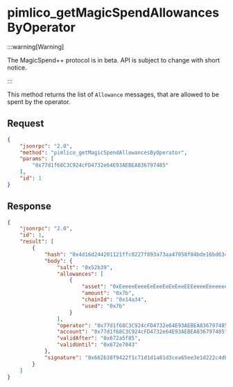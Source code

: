 # pimlico_getMagicSpendAllowancesByOperator

:::warning[Warning]

The MagicSpend++ protocol is in beta. API is subject to change with short notice.

:::

This method returns the list of `Allowance` messages, that are allowed to be spent by the operator.


## Request

```json
{
    "jsonrpc": "2.0",
    "method": "pimlico_getMagicSpendAllowancesByOperator",
    "params": [
        "0x77d1f68C3C924cFD4732e64E93AEBEA836797485"
    ],
    "id": 1
}

```

## Response

```json
{
    "jsonrpc": "2.0",
    "id": 1,
    "result": [
        {
            "hash": "0x4d16d244201121ffc0227f893a73aa47058f84bde16bd634f02694dc4aa30482",
            "body": {
                "salt": "0x52b39",
                "allowances": [
                    {
                        "asset": "0xEeeeeEeeeEeEeeEeEeEeeEEEeeeeEeeeeeeeEEeE",
                        "amount": "0x7b",
                        "chainId": "0x14a34",
                        "used": "0x7b"
                    }
                ],
                "operator": "0x77d1f68C3C924cFD4732e64E93AEBEA836797485",
                "account": "0x77d1f68C3C924cFD4732e64E93AEBEA836797485",
                "validAfter": "0x672a5f85",
                "validUntil": "0x672e7043"
            },
            "signature": "0x662b38f9422f1c71d1d1a81d3cea65ee3e1d222c4dbd6866e585f5cc813e8cd77a147e714056481b9c31b219c5db5153dc4f45759ec7e8273a0d54147407ab4b1b",
        }
    ]
}

```
